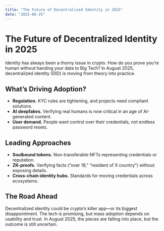 ```yaml
---
title: "The Future of Decentralized Identity in 2025"
date: "2025-08-25"
---
```


# The Future of Decentralized Identity in 2025

Identity has always been a thorny issue in crypto. How do you prove you’re human without handing your data to Big Tech? In August 2025, decentralized identity (DID) is moving from theory into practice.

## What’s Driving Adoption?

- **Regulation.** KYC rules are tightening, and projects need compliant solutions.  
- **AI deepfakes.** Verifying real humans is now critical in an age of AI-generated content.  
- **User demand.** People want control over their credentials, not endless password resets.  

## Leading Approaches

- **Soulbound tokens.** Non-transferable NFTs representing credentials or reputation.  
- **ZK-proofs.** Verifying facts (“over 18,” “resident of X country”) without exposing details.  
- **Cross-chain identity hubs.** Standards for moving credentials across ecosystems.  

## The Road Ahead

Decentralized identity could be crypto’s killer app—or its biggest disappointment. The tech is promising, but mass adoption depends on usability and trust. In August 2025, the pieces are falling into place, but the outcome is still uncertain.